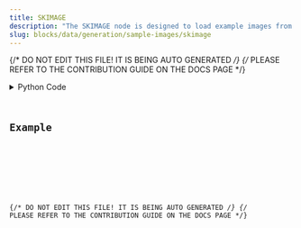 ```yaml
---
title: SKIMAGE
description: "The SKIMAGE node is designed to load example images from 'scikit-image'."
slug: blocks/data/generation/sample-images/skimage
---
```


{/* DO NOT EDIT THIS FILE! IT IS BEING AUTO GENERATED */}
{/* PLEASE REFER TO THE CONTRIBUTION GUIDE ON THE DOCS PAGE */}


<PythonDocsDisplay docstring={docstring} />
<details>
<summary>Python Code</summary>



<Code code={pythonCode} lang="py" wrap theme="dracula" />

[Find this Flojoy Block on GitHub](https://github.com/flojoy-ai/blocks/blob/main/blocks/DATA/GENERATION/SAMPLE_IMAGES/SKIMAGE/SKIMAGE.py)

</details>

## Example


<GetHelpWidget />


<AppDisplay app={app} blockName="SKIMAGE" client:visible />


<Example />

{/* DO NOT EDIT THIS FILE! IT IS BEING AUTO GENERATED */}
{/* PLEASE REFER TO THE CONTRIBUTION GUIDE ON THE DOCS PAGE */}
